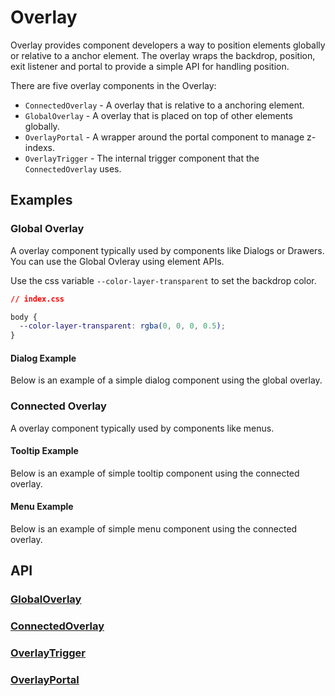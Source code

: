
# Overlay

Overlay provides component developers a way to position elements globally
or relative to a anchor element. The overlay wraps the backdrop, position, exit
listener and portal to provide a simple API for handling position.

There are five overlay components in the Overlay:

- `ConnectedOverlay` - A overlay that is relative to a anchoring element.
- `GlobalOverlay` - A overlay that is placed on top of other elements globally.
- `OverlayPortal` - A wrapper around the portal component to manage z-indexs.
- `OverlayTrigger` - The internal trigger component that the `ConnectedOverlay` uses.

## Examples

### Global Overlay
A overlay component typically used by components like Dialogs or Drawers.
You can use the Global Ovleray using element APIs.

    
Use the css variable `--color-layer-transparent` to set the backdrop color.

```css
// index.css

body {
  --color-layer-transparent: rgba(0, 0, 0, 0.5);
}
```

<StoryRenderer 
  path="components/GlobalOverlay.story.tsx" 
  name="ClickToOpen" 
/>

#### Dialog Example
Below is an example of a simple dialog component using the global overlay.

<StoryRenderer 
  path="components/Dialog.story.tsx" 
  name="DialogExample" 
/>

### Connected Overlay
A overlay component typically used by components like menus.

<StoryRenderer 
  path="components/GlobalOverlay.story.tsx" 
  name="Simple" 
/>

#### Tooltip Example
Below is an example of simple tooltip component using the connected overlay.

<StoryRenderer 
  path="components/ConnectedOverlay.story.tsx" 
  name="TooltipExample" 
/>

#### Menu Example
Below is an example of simple menu component using the connected overlay.

<StoryRenderer 
  path="components/ConnectedOverlay.story.tsx" 
  name="MenuExample" 
/>

## API
### [GlobalOverlay](https://github.com/reaviz/reablocks/blob/master/src/utils/Overlay/GlobalOverlay/GlobalOverlay.tsx)
<PropsTable name='GlobalOverlay' />

### [ConnectedOverlay](https://github.com/reaviz/reablocks/blob/master/src/utils/Overlay/ConnectedOverlay/ConnectedOverlay.tsx)
<PropsTable name='ConnectedOverlay' />

### [OverlayTrigger](https://github.com/reaviz/reablocks/blob/master/src/utils/Overlay/OverlayTrigger.tsx)
<PropsTable name='OverlayTrigger' />

### [OverlayPortal](https://github.com/reaviz/reablocks/blob/master/src/utils/Overlay/OverlayPortal/OverlayPortal.tsx)
<PropsTable name='OverlayPortal' />
